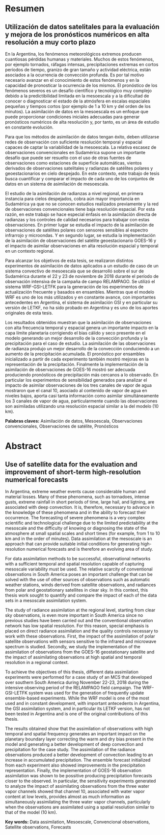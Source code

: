 # Resumen 

## Utilización de datos satelitales para la evaluación y mejora de los pronósticos numéricos en alta resolución a muy corto plazo {.unnumbered}


En la Argentina, los fenómenos meteorológicos extremos producen cuantiosas pérdidas humanas y materiales. Muchos de estos fenómenos, por ejemplo tornados, ráfagas intensas, precipitaciones extremas en cortos períodos de tiempo, granizo de gran tamaño y actividad eléctrica, están asociados a la ocurrencia de convección profunda. Es por tal motivo necesario avanzar en el conocimiento de estos fenómenos y en la capacidad de pronosticar la ocurrencia de los mismos. El pronóstico de los fenómenos severos es un desafío científico y tecnológico muy complejo debido a la predictibilidad limitada en la mesoescala y a la dificultad de conocer o diagnosticar el estado de la atmósfera en escalas espaciales pequeñas y tiempos cortos (por ejemplo de 1 a 10 km y del orden de los minutos). La asimilación de datos en la mesoescala es un enfoque que puede proporcionar condiciones iniciales adecuadas para generar pronósticos numéricos de alta resolución y, por tanto, es un área de estudio en constante evolución. 

Para que los métodos de asimilación de datos tengan éxito, deben utilizarse redes de observación con suficiente resolución temporal y espacial capaces de captar la variabilidad de la mesoescala. La relativa escasez de observaciones convencionales en Sudamérica supone un importante desafío que puede ser resuelto con el uso de otras fuentes de observaciones como estaciones de superficie automáticas, vientos derivados de observaciones satelitales y radianzas de satélites polares y geoestacionarios en cielo despejado. En este contexto, este trabajo de tesis busca cuantificar y comparar el impacto de cada uno de los conjuntos de datos en un sistema de asimilación de mesoescala. 

El estudio de la asimilación de radianzas a nivel regional, en primera instancia para cielos despejados, cobra aún mayor importancia en Sudamérica ya que no se conocen estudios realizados previamente y la red de observaciones convencionales tiene baja resolución espacial. Por esta razón, en este trabajo se hace especial énfasis en la asimilación directa de radianzas y los controles de calidad necesarios para trabajar con estas observaciones. En primer lugar se estudia el impacto de la asimilación de observaciones de satélites polares con sensores sensibles al espectro infrarrojo y microondas. Y en segundo lugar, se estudia la implementación de la asimilación de observaciones del satélite geoestacionario GOES-16 y el impacto de asimilar observaciones en alta resolución espacial y temporal en un contexto regional. 

Para alcanzar los objetivos de esta tesis, se realizaron distintos experimentos de asimilación de datos aplicados a un estudio de caso de un sistema convectivo de mesoescala que se desarrolló sobre el sur de Sudamérica durante el 22 y 23 de noviembre de 2018 durante el período de observación intensiva de la campaña de campo RELAMPAGO. Se utilizó el sistema WRF-GSI-LETFK para la generación de los experimentos de actualización frecuente y basados en ensambles. Mientras que el modelo WRF es uno de los más utilizados y en constante avance, con importantes antecedentes en Argentina, el sistema de asimilación GSI y en particular su versión de LETKF, no ha sido probado en Argentina y es uno de los aportes originales de esta tesis. 

Los resultados obtenidos muestran que la asimilación de observaciones con alta frecuencia temporal y espacial genera un importante impacto en la capa límite planetaria corrigiendo el bias cálido y seco presente en el modelo generando un mejor desarrollo de la convección profunda y la precipitación para el caso de estudio. La asimilación de las observaciones de radianza produjo un mejor desarrollo de la convección conduciendo a un aumento de la precipitación acumulada. El pronóstico por ensambles inicializado a partir de cada experimento también mostró mejoras en la representación de la precipitación. Finalmente la implementación de la asimilación de observaciones de GOES-16 mostró ser adecuada produciendo pronósticos de precipitación más cercanos a lo observado. En particular los experimentos de sensibilidad generados para analizar el impacto de asimilar observaciones de los tres canales de vapor de agua mostraron que el canal 10, asociado al contenido de vapor de agua en niveles bajos, aporta casi tanta información como asimilar simultáneamente los 3 canales de vapor de agua, particularmente cuando las observaciones son asimiladas utilizando una resolución espacial similar a la del modelo (10 km). 



**Palabras claves:** Asimilación de datos, Mesoescala, Observaciones convencionales, Observaciones de satélite, Pronósticos 

# Abstract {.unnumbered}

## Use of satellite data for the evaluation and improvement of short-term high-resolution numerical forecasts {.unnumbered}


In Argentina, extreme weather events cause considerable human and material losses. Many of these phenomena, such as tornadoes, intense gusts, extreme rainfall in short periods of time, large hail, and ligtning, are associated with deep convection. It is, therefore, necessary to advance in the knowledge of these phenomena and in the ability to forecast their occurrence. The forecasting of severe phenomena is a very complex scientific and technological challenge due to the limited predictability at the mesoscale and the difficulty of knowing or diagnosing the state of the atmosphere at small spatial scales and short times (for example, from 1 to 10 km and in the order of minutes). Data assimilation at the mesoscale is an approach that can provide suitable initial conditions for generating high-resolution numerical forecasts and is therefore an evolving area of study. 

For data assimilation methods to be successful, observational networks with a sufficient temporal and spatial resolution capable of capturing mesoscale variability must be used. The relative scarcity of conventional observations in South America poses an important challenge that can be solved with the use of other sources of observations such as automatic weather stations, winds derived from satellite observations, and radiances from polar and geostationary satellites in clear sky. In this context, this thesis work sought to quantify and compare the impact of each of the data sets in a mesoscale assimilation system. 

The study of radiance assimilation at the regional level, starting from clear sky observations, is even more important in South America since no previous studies have been carried out and the conventional observation network has low spatial resolution. For this reason, special emphasis is placed on direct radiance assimilation and the quality controls necessary to work with these observations. First, the impact of the assimilation of polar satellite observations with sensors sensitive to the infrared and microwave spectrum is studied. Secondly, we study the implementation of the assimilation of observations from the GOES-16 geostationary satellite and the impact of assimilating observations at high spatial and temporal resolution in a regional context. 

To achieve the objectives of this thesis, different data assimilation experiments were performed for a case study of an MCS that developed over southern South America during November 22-23, 2018 during the intensive observing period of the RELAMPAGO field campaign. The WRF-GSI-LETFK system was used for the generation of frequently update ensemble-based experiments. While the WRF model is one of the most used and in constant development, with important antecedents in Argentina, the GSI assimilation system, and in particular its LETKF version, has not been tested in Argentina and is one of the original contributions of this thesis. 

The results obtained show that the assimilation of observations with high temporal and spatial frequency generates an important impact on the planetary boundary layer correcting the warm and dry bias present in the model and generating a better development of deep convection and precipitation for the case study. The assimilation of the radiance observations produced a better development of convection leading to an increase in accumulated precipitation. The ensemble forecast initialized from each experiment also showed improvements in the precipitation representation. Finally, the implementation of GOES-16 observation assimilation was shown to be possitive producing precipitation forecasts closer to the observed. In particular, the sensitivity experiments generated to analyze the impact of assimilating observations from the three water vapor channels showed that channel 10, associated with water vapor content at low levels, provides almost as much information as simultaneously assimilating the three water vapor channels, particularly when the observations are assimilated using a spatial resolution similar to that of the model (10 km). 



**Key words:** Data assimilation, Mesoescale, Convencional observations, Satellite observations, Forecasts 






